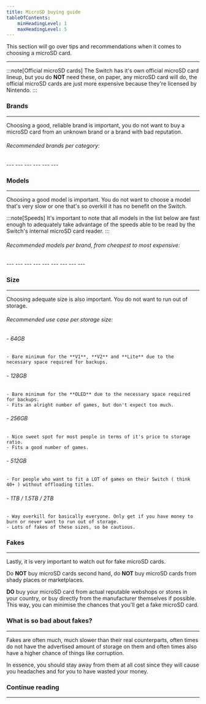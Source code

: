 ```yaml
---
title: MicroSD buying guide
tableOfContents:
    minHeadingLevel: 1
    maxHeadingLevel: 5
---
```


This section will go over tips and recommendations when it comes to choosing a microSD card.

---


:::note[Official microSD cards]
The Switch has it's own official microSD card lineup, but you do **NOT** need these, on paper, any microSD card will do, the official microSD cards are just more expensive because they're licensed by Nintendo.
:::

### Brands

---

Choosing a good, reliable brand is important, you do not want to buy a microSD card from an unknown brand or a brand with bad reputation.

###### Recommended brands per category:

<Tabs>
    <TabItem label = "Premium">
        <Card title = "Samsung" icon = "star">
            ---
        </Card>
        <Card title = "Sandisk" icon = "rocket">
            ---
        </Card>
        <Card title = "Kingston" icon = "heart">
            ---
        </Card>
    </TabItem>
    <TabItem label = "Value">
        <Card title = "Lexar" icon = "star">
            ---
        </Card>
        <Card title = "PNY" icon = "rocket">
            ---
        </Card>
        <Card title = "Transcend" icon = "heart">
            ---
        </Card>
    </TabItem>
</Tabs>

### Models

---

Choosing a good model is important. You do not want to choose a model that's very slow or one that's so overkill it has no benefit on the Switch.

:::note[Speeds]
It's important to note that all models in the list below are fast enough to adequately take advantage of the speeds able to be read by the Switch's internal microSD card reader.
:::

###### Recommended models per brand, from cheapest to most expensive:

<Tabs>
    <TabItem label = "Samsung">
        <Card title = "Evo Plus ( > 2021 )" icon = "star">
            ---
        </Card>
        <Card title = "Pro Plus" icon = "rocket">
            ---
        </Card>
        <Card title = "Pro Ultimate" icon = "heart">
            ---
        </Card>
    </TabItem>
    <TabItem label = "Sandisk">
        <Card title = "Ultra" icon = "star">
            ---
        </Card>
        <Card title = "Extreme" icon = "rocket">
            ---
        </Card>
        <Card title = "For Nintendo Switch ( Officially licensed )" icon = "heart">
            ---
        </Card>
    </TabItem>
    <TabItem label = "Kingston">
        <Card title = "Canvas Select Plus" icon = "star">
            ---
        </Card>
        <Card title = "High Endurance" icon = "rocket">
            ---
        </Card>
        <Card title = "Canvas Go! Plus" icon = "heart">
            ---
        </Card>
    </TabItem>
    <TabItem label = "Lexar">
    </TabItem>
    <TabItem label = "PNY">
    </TabItem>
    <TabItem label = "Transcend">
    </TabItem>
</Tabs>

### Size

---

Choosing adequate size is also important. You do not want to run out of storage.

###### Recommended use case per storage size:

###### - 64GB
    - Bare minimum for the **V1**, **V2** and **Lite** due to the necessary space required for backups.

###### - 128GB
    - Bare minimum for the **OLED** due to the necessary space required for backups.
    - Fits an alright number of games, but don't expect too much.

###### - 256GB <Badge text="Recommended" variant="success" />
    - Nice sweet spot for most people in terms of it's price to storage ratio.
    - Fits a good number of games.

###### - 512GB
    - For people who want to fit a LOT of games on their Switch ( think 40+ ) without offloading titles.

###### - 1TB / 1.5TB / 2TB
    - Way overkill for basically everyone. Only get if you have money to burn or never want to run out of storage.
    - Lots of fakes of these sizes, so be cautious.

### Fakes

---

Lastly, it is very important to watch out for fake microSD cards.

Do **NOT** buy microSD cards second hand, do **NOT** buy microSD cards from shady places or marketplaces.

**DO** buy your microSD card from actual reputable webshops or stores in your country, or buy directly from the manufacturer themselves if possible.
This way, you can minimise the chances that you'll get a fake microSD card.

### What is so bad about fakes?

---

Fakes are often much, much slower than their real counterparts, often times do not have the advertised amount of storage on them and often times also have a higher chance of things like corruption.

In essence, you should stay away from them at all cost since they will cause you headaches and for you to have wasted your money.

### Continue reading

---